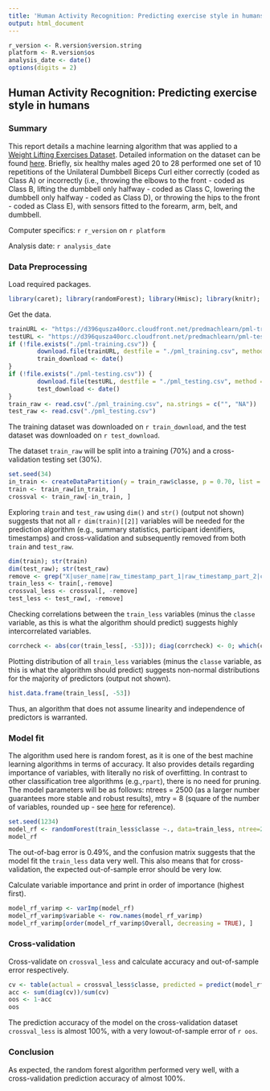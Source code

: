 ```yaml
---
title: 'Human Activity Recognition: Predicting exercise style in humans'
output: html_document
---
```

```r
r_version <- R.version$version.string
platform <- R.version$os
analysis_date <- date()
options(digits = 2)
```
## Human Activity Recognition: Predicting exercise style in humans

### Summary
This report details a machine learning algorithm that was applied to a [Weight Lifting Exercises Dataset](https://d396qusza40orc.cloudfront.net/predmachlearn/pml-training.csv). Detailed information on the dataset can be found [here](http://groupware.les.inf.puc-rio.br/har). Briefly, six healthy males aged 20 to 28 performed one set of 10 repetitions of the Unilateral Dumbbell Biceps Curl either correctly (coded as Class A) or incorrectly (i.e., throwing the elbows to the front - coded as Class B, lifting the dumbbell only halfway - coded as Class C, lowering the dumbbell only halfway - coded as Class D), or throwing the hips to the front - coded as Class E), with sensors fitted to the forearm, arm, belt, and dumbbell. 

Computer specifics: `r r_version` on `r platform` 

Analysis date: `r analysis_date`

### Data Preprocessing
Load required  packages. 
```r
library(caret); library(randomForest); library(Hmisc); library(knitr); library(markdown)
```


Get the data. 
```r
trainURL <- "https://d396qusza40orc.cloudfront.net/predmachlearn/pml-training.csv"
testURL <- "https://d396qusza40orc.cloudfront.net/predmachlearn/pml-testing.csv"
if (!file.exists("./pml-training.csv")) {
        download.file(trainURL, destfile = "./pml_training.csv", method = "curl")
        train_download <- date()
}
if (!file.exists("./pml-testing.csv")) {
        download.file(testURL, destfile = "./pml_testing.csv", method = "curl")
        test_download <- date()
}
train_raw <- read.csv("./pml_training.csv", na.strings = c("", "NA"))
test_raw <- read.csv("./pml_testing.csv")
```

The training dataset was downloaded on `r train_download`, and the test dataset was downloaded on `r test_download`. 

The dataset `train_raw` will be split into a training (70%) and a cross-validation testing set (30%). 

```r
set.seed(34)
in_train <- createDataPartition(y = train_raw$classe, p = 0.70, list = FALSE)
train <- train_raw[in_train, ]
crossval <- train_raw[-in_train, ]
```

Exploring `train` and `test_raw` using `dim()` and `str()` (output not shown) suggests that not all `r dim(train)[[2]]` variables will be needed for the prediction algorithm (e.g., summary statistics, participant identifiers, timestamps) and cross-validation and subsequently removed from both `train` and `test_raw`.

```r
dim(train); str(train)
dim(test_raw); str(test_raw)
remove <- grep("X|user_name|raw_timestamp_part_1|raw_timestamp_part_2|cvtd_timestamp|new_window|num_window|^kurtosis|^skewness|^max|^min|^amplitude|^var|^avg|^stddev", names(train))
train_less <- train[,-remove]
crossval_less <- crossval[, -remove]
test_less <- test_raw[, -remove]
```

Checking correlations between the `train_less` variables (minus the `classe` variable, as this is what the algorithm should predict) suggests highly intercorrelated variables.

```r
corrcheck <- abs(cor(train_less[, -53])); diag(corrcheck) <- 0; which(corrcheck > .80, arr.ind = TRUE)
```

Plotting distribution of all `train_less` variables (minus the `classe` variable, as this is what the algorithm should predict) suggests non-normal distributions for the majority of predictors (output not shown). 

```r
hist.data.frame(train_less[, -53])
```

Thus, an algorithm that does not assume linearity and independence of predictors is warranted. 

### Model fit
The algorithm used here is random forest, as it is one of the best machine learning algorithms in terms of accuracy. It also provides details regarding importance of variables, with literally no risk of overfitting. In contrast to other classification tree algorithms (e.g.,`rpart`), there is no need for pruning. The model parameters will be as follows: ntrees = 2500 (as a larger number guarantees more stable and robust results), mtry = 8 (square of the number of variables, rounded up - see [here](http://web.stanford.edu/~stephsus/R-randomforest-guide.pdf) for reference). 

```r
set.seed(1234)
model_rf <- randomForest(train_less$classe ~., data=train_less, ntree=2500, mtry=8)
model_rf
```

The out-of-bag error is 0.49%, and the confusion matrix suggests that the model fit the `train_less` data very well. This also means that for cross-validation, the expected out-of-sample error should be very low. 

Calculate variable importance and print in order of importance (highest first). 
 
```r
model_rf_varimp <- varImp(model_rf)
model_rf_varimp$variable <- row.names(model_rf_varimp)
model_rf_varimp[order(model_rf_varimp$Overall, decreasing = TRUE), ]
```
### Cross-validation
Cross-validate on `crossval_less` and calculate accuracy and out-of-sample error respectively.

```r
cv <- table(actual = crossval_less$classe, predicted = predict(model_rf, newdata = crossval_less, type = "class"))
acc <- sum(diag(cv))/sum(cv)
oos <- 1-acc
oos
```

The prediction accuracy of the model on the cross-validation dataset `crossval_less` is almost 100%, with a very lowout-of-sample error of `r oos`. 

### Conclusion
As expected, the random forest algorithm performed very well, with a cross-validation prediction accuracy of almost 100%. 
